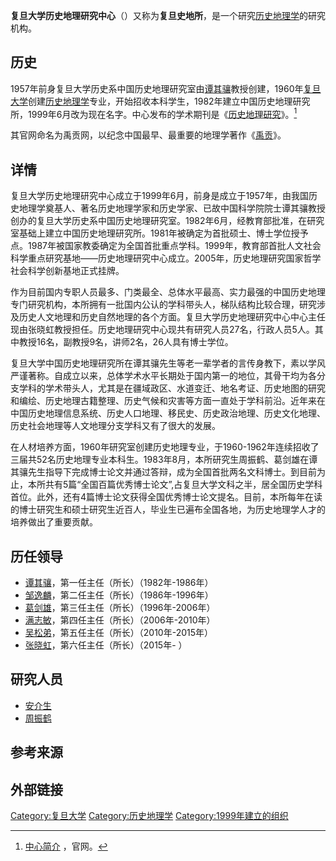 {{Infobox university
|name = 复旦大学历史地理研究中心<br>Center of Historical Geographical Studies of Fudan University
|native_name = 
|established = {{start date and age|1999|6|1}}
|city = [[上海|上海]][[邯郸路|邯郸路]]220号复旦大学光华楼西主楼2104室
|country = {{CHN}}
|website = {{URL|http://yugong.fudan.edu.cn/}}
}}
'''复旦大学历史地理研究中心'''（{{lang-en|Center of Historical Geographical Studies of Fudan University}}）又称为'''复旦史地所'''，是一个研究[[历史地理学|历史地理学]]的研究机构。

==历史==
1957年前身复旦大学历史系中国历史地理研究室由[[谭其骧|谭其骧]]教授创建，1960年[[复旦大学|复旦大学]]创建[[历史地理学|历史地理学]]专业，开始招收本科学生，1982年建立中国历史地理研究所，1999年6月改为现在名字。中心发布的学术期刊是《[[历史地理研究|历史地理研究]]》。<ref>[http://yugong.fudan.edu.cn/views/about_index.php?list=Y&tpid=200 中心简介] {{Wayback|url=http://yugong.fudan.edu.cn/views/about_index.php?list=Y&tpid=200 |date=20200627033537 }}，官网。</ref>

其官网命名为禹贡网，以纪念中国最早、最重要的地理学著作《[[禹贡|禹贡]]》。

==详情==

复旦大学历史地理研究中心成立于1999年6月，前身是成立于1957年，由我国历史地理学奠基人、著名历史地理学家和历史学家、已故中国科学院院士谭其骧教授创办的复旦大学历史系中国历史地理研究室。1982年6月，经教育部批准，在研究室基础上建立中国历史地理研究所。1981年被确定为首批硕士、博士学位授予点。1987年被国家教委确定为全国首批重点学科。1999年，教育部首批人文社会科学重点研究基地——历史地理研究中心成立。2005年，历史地理研究国家哲学社会科学创新基地正式挂牌。

作为目前国内专职人员最多、门类最全、总体水平最高、实力最强的中国历史地理专门研究机构，本所拥有一批国内公认的学科带头人，梯队结构比较合理，研究涉及历史人文地理和历史自然地理的各个方面。复旦大学历史地理研究中心中心主任现由张晓虹教授担任。历史地理研究中心现共有研究人员27名，行政人员5人。其中教授16名，副教授9名，讲师2名，26人具有博士学位。

复旦大学中国历史地理研究所在谭其骧先生等老一辈学者的言传身教下，素以学风严谨著称。自成立以来，总体学术水平长期处于国内第一的地位，其骨干均为各分支学科的学术带头人，尤其是在疆域政区、水道变迁、地名考证、历史地图的研究和编绘、历史地理古籍整理、历史气候和灾害等方面一直处于学科前沿。近年来在中国历史地理信息系统、历史人口地理、移民史、历史政治地理、历史文化地理、历史社会地理等人文地理分支学科又有了很大的发展。

在人材培养方面，1960年研究室创建历史地理专业，于1960-1962年连续招收了三届共52名历史地理专业本科生。1983年8月，本所研究生周振鹤、葛剑雄在谭其骧先生指导下完成博士论文并通过答辩，成为全国首批两名文科博士。到目前为止，本所共有5篇“全国百篇优秀博士论文”,占复旦大学文科之半，居全国历史学科首位。此外，还有4篇博士论文获得全国优秀博士论文提名。目前，本所每年在读的博士研究生和硕士研究生近百人，毕业生已遍布全国各地，为历史地理学人才的培养做出了重要贡献。

==历任领导==
*[[谭其骧|谭其骧]]，第一任主任（所长）（1982年-1986年）
*[[邹逸麟|邹逸麟]]，第二任主任（所长）（1986年-1996年）
*[[葛剑雄|葛剑雄]]，第三任主任（所长）（1996年-2006年）
*[[满志敏|满志敏]]，第四任主任（所长）（2006年-2010年）
*[[吴松弟|吴松弟]]，第五任主任（所长）（2010年-2015年）
*[[张晓虹|张晓虹]]，第六任主任（所长）（2015年-      ）

==研究人员==
*[[安介生|安介生]]
*[[周振鹤|周振鹤]]

==参考来源==
{{reflist}}

==外部链接==
{{official website|http://yugong.fudan.edu.cn/}}

{{复旦大学}}
{{Authority control}}
[[Category:复旦大学|Category:复旦大学]]
[[Category:历史地理学|Category:历史地理学]]
[[Category:1999年建立的组织|Category:1999年建立的组织]]